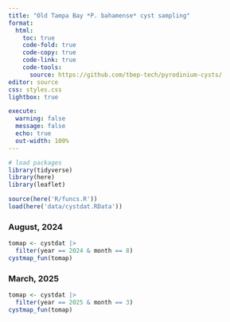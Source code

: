 ```yaml
---
title: "Old Tampa Bay *P. bahamense* cyst sampling" 
format:
  html:
    toc: true
    code-fold: true
    code-copy: true
    code-link: true
    code-tools:
      source: https://github.com/tbep-tech/pyrodinium-cysts/
editor: source
css: styles.css
lightbox: true

execute: 
  warning: false
  message: false
  echo: true
  out-width: 100%
---
```


```r
# load packages
library(tidyverse)
library(here)
library(leaflet)

source(here('R/funcs.R'))
load(here('data/cystdat.RData'))
```

### August, 2024

```r
tomap <- cystdat |> 
  filter(year == 2024 & month == 8)
cystmap_fun(tomap)
```

### March, 2025

```r
tomap <- cystdat |> 
  filter(year == 2025 & month == 3)
cystmap_fun(tomap)
```
